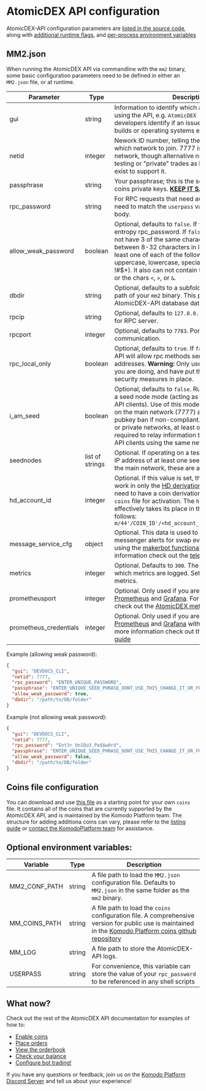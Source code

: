


# AtomicDEX API configuration

AtomicDEX-API configuration parameters are [listed in the source code](https://github.com/KomodoPlatform/atomicDEX-API/blob/mm2.1/mm2src/mm2.rs#L126), along with [additional runtime flags](https://github.com/KomodoPlatform/atomicDEX-API/blob/mm2.1/mm2src/mm2.rs#L115), and [per-process environment variables](https://github.com/KomodoPlatform/atomicDEX-API/blob/mm2.1/mm2src/mm2.rs#L171)

## MM2.json

When running the AtomicDEX API via commandline with the `mm2` binary, some basic configuration parameters need to be defined in either an `MM2.json` file, or at runtime.

| Parameter              | Type            | Description                                                                                                                                                                                                                                                                                                                                                                                       |
| ---------------------- | --------------- | ------------------------------------------------------------------------------------------------------------------------------------------------------------------------------------------------------------------------------------------------------------------------------------------------------------------------------------------------------------------------------------------------- |
| gui                    | string          | Information to identify which app, tool or product is using the API, e.g. `AtomicDEX iOS 1.0.1`. Helps developers identify if an issue is related to specific builds or operating systems etc.                                                                                                                                                                                                    |
| netid                  | integer         | Nework ID number, telling the AtomicDEX-API which network to join. 7777 is the current main network, though alternative netids can be used for testing or "private" trades as long as seed nodes exist to support it.                                                                                                                                                                             |
| passphrase             | string          | Your passphrase; this is the source of each of your coins private keys. [**KEEP IT SAFE!**](https://www.youtube.com/watch?v=WFpxVbTqhB8)                                                                                                                                                                                                                                                          |
| rpc_password           | string          | For RPC requests that need authentication, this will need to match the `userpass` value in the request body.                                                                                                                                                                                                                                                                                      |
| allow_weak_password    | boolean         | Optional, defaults to `false`. If `true`, will allow low entropy rpc_password. If `false` rpc_password must not have 3 of the same characters in a row, must be between 8-32 characters in length, must contain at least one of each of the following: numeric, uppercase, lowercase, special character (e.g. !#$\*). It also can not contain the word "password", or the chars `<`, `>`, or `&`. |
| dbdir                  | string          | Optional, defaults to a subfolder named `DB` in the path of your `mm2` binary. This path will store the AtomicDEX-API database data.                                                                                                                                                                                                                                                              |
| rpcip                  | string          | Optional, defaults to `127.0.0.1`. IP address to bind to for RPC server.                                                                                                                                                                                                                                                                                                                          |
| rpcport                | integer         | Optional, defaults to `7783`. Port to use for RPC communication.                                                                                                                                                                                                                                                                                                                                  |
| rpc_local_only         | boolean         | Optional, defaults to `true`. If `false` the AtomicDEX API will allow rpc methods sent from external IP addresses. **Warning:** Only use this if you know what you are doing, and have put the appropriate security measures in place.                                                                                                                                                            |
| i_am_seed              | boolean         | Optional, defaults to `false`. Runs AtomicDEX API as a seed node mode (acting as a relay for AtomicDEX API clients). Use of this mode is not reccomended on the main network (7777) as it could result in a pubkey ban if non-compliant. On alternative testing or private networks, at least one seed node is required to relay information to other AtomicDEX API clients using the same netID. |
| seednodes              | list of strings | Optional. If operating on a test or private netID, the IP address of at least one seed node is required (on the main network, these are already hardcoded)                                                                                                                                                                                                                                        |
| hd_account_id          | integer         | Optional. If this value is set, the AtomicDEX-API will work in only the [HD derivation mode](/atomicdex/api/v20-dev/hd_wallets_overview), and coins will need to have a coin derivation path entry in the `coins` file for activation. The `hd_account_id` value effectively takes its place in the full derivation as follows: `m/44'/COIN_ID'/<hd_account_id>'/CHAIN/ADDRESS_ID`                 |
| message_service_cfg    | object          | Optional. This data is used to configure [Telegram](https://telegram.org/) messenger alerts for swap events when running using the [makerbot functionality](/atomicdex/api/v20/start_simple_maker_bot). For more information check out the [telegram alerts guide](/atomicdex/api/v20/telegram_alert)                                                                                             |
| metrics                | integer         | Optional. Defaults to `300`. The interval in seconds which metrics are logged. Set to `0` to disable metrics.                                                                                                                                                                                                                                                                                     |
| prometheusport         | integer         | Optional. Only used if you are logging metrics in [Prometheus](https://prometheus.io/) and [Grafana](https://grafana.com/). For more information check out the [AtomicDEX metrics guide](/atomicdex/api/tutorials/atomicdex-metrics)                                                                                                                                                              |
| prometheus_credentials | integer         | Optional. Only used if you are logging metrics in [Prometheus](https://prometheus.io/) and [Grafana](https://grafana.com/) with authentication. For more information check out the [AtomicDEX metrics guide](/atomicdex/api/tutorials/atomicdex-metrics)                                                                                                                                          |

Example (allowing weak password):

```json
{
  "gui": "DEVDOCS_CLI",
  "netid": 7777,
  "rpc_password": "ENTER_UNIQUE_PASSWORD",
  "passphrase": "ENTER_UNIQUE_SEED_PHRASE_DONT_USE_THIS_CHANGE_IT_OR_FUNDS_NOT_SAFU",
  "allow_weak_password": true,
  "dbdir": "/path/to/DB/folder"
}
```

Example (not allowing weak password):

```json
{
  "gui": "DEVDOCS_CLI",
  "netid": 7777,
  "rpc_password": "Ent3r_Un1Qu3_Pa$$w0rd",
  "passphrase": "ENTER_UNIQUE_SEED_PHRASE_DONT_USE_THIS_CHANGE_IT_OR_FUNDS_NOT_SAFU",
  "allow_weak_password": false,
  "dbdir": "/path/to/DB/folder"
}
```


## Coins file configuration

You can download and use [this file](https://github.com/KomodoPlatform/coins/blob/master/coins) as a starting point for your own `coins` file. It contains all of the coins that are currently supported by the AtomicDEX API, and is maintained by the Komodo Platform team.
The structure for adding additiona coins can vary, please refer to the [listing guide](/atomicdex/tutorials/listing-a-coin-on-atomicdex) or [contact the KomodoPlatform team](https://komodoplatform.com/discord) for assistance.


## Optional environment variables:

| Variable      | Type   | Description                                                                                                                                                                                                                                               |
| ------------- | ------ | --------------------------------------------------------------------------------------------------------------------------------------------------------------------------------------------------------------------------------------------------------- |
| MM2_CONF_PATH | string | A file path to load the `MM2.json` configuration file. Defaults to `MM2.json` in the same folder as the `mm2` binary.                                                                                                                                     |
| MM_COINS_PATH | string | A file path to load the `coins` configuration file. A comprehensive version for public use is maintained in the [Komodo Platform coins github repository](https://github.com/KomodoPlatform/coins/blob/master/coins)                                      |
| MM_LOG        | string | A file path to store the AtomicDEX-API logs.                                                                                                                                                                                                              |
| USERPASS      | string | For convenience, this variable can store the value of your `rpc_password` to be referenced in any shell scripts                                                                                                                                           |


## What now?

Check out the rest of the AtomicDEX API documentation for examples of how to:

- [Enable coins](/atomicdex/api/legacy/coin_activation)
- [Place orders](/atomicdex/api/legacy/buy)
- [View the orderbook](/atomicdex/api/legacy/orderbook)
- [Check your balance](/atomicdex/api/legacy/my_balance)
- [Configure bot trading!](/atomicdex/api/v20/start_simple_market_maker_bot)

If you have any questions or feedback, join us on the [Komodo Platform Discord Server](https://komodoplatform.com/discord) and tell us about your experience!
